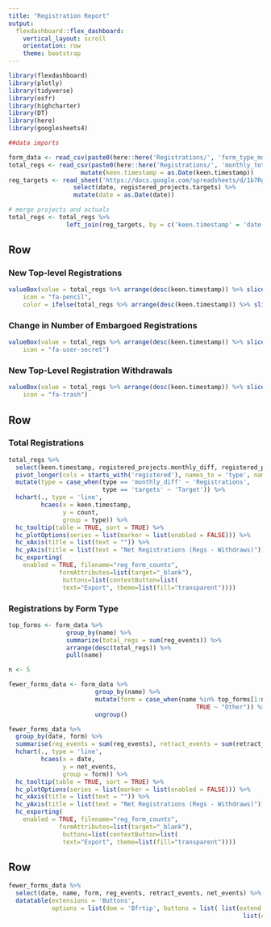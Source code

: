 ```yaml
---
title: "Registration Report"
output: 
  flexdashboard::flex_dashboard:
    vertical_layout: scroll
    orientation: row
    theme: bootstrap
---
```


```r
library(flexdashboard)
library(plotly)
library(tidyverse)
library(osfr)
library(highcharter)
library(DT)
library(here)
library(googlesheets4)

##data imports

form_data <- read_csv(paste0(here::here('Registrations/', 'form_type_monthly.csv'))) 
total_regs <- read_csv(paste0(here::here('Registrations/', 'monthly_total_regs.csv'))) %>%
                    mutate(keen.timestamp = as.Date(keen.timestamp))
reg_targets <- read_sheet('https://docs.google.com/spreadsheets/d/1b7Rgo_tdUvNmmjO_EUIn_e3ZJfecVDiycBN_d9HoEB4/') %>%
                  select(date, registered_projects.targets) %>%
                  mutate(date = as.Date(date))

# merge projects and actuals
total_regs <- total_regs %>%
                left_join(reg_targets, by = c('keen.timestamp' = 'date'))
```

Row {data-height=175}
-------------------------------------


### New Top-level Registrations {.value-box}

```r
valueBox(value = total_regs %>% arrange(desc(keen.timestamp)) %>% slice(1L) %>% select(registered_projects.monthly_diff),
    icon = "fa-pencil",
    color = ifelse(total_regs %>% arrange(desc(keen.timestamp)) %>% slice(1L) %>% select(registered_projects.monthly_diff) < (total_regs %>% arrange(desc(keen.timestamp)) %>% slice(1L) %>% select(registered_projects.targets)) * .9, 'warning', 'primary'))
```

### Change in Number of Embargoed Registrations  {.value-box}

```r
valueBox(value = total_regs %>% arrange(desc(keen.timestamp)) %>% slice(1L) %>% select(monthly_diff_embargo),
    icon = "fa-user-secret")
```

### New Top-Level Registration Withdrawals {.value-box}

```r
valueBox(value = total_regs %>% arrange(desc(keen.timestamp)) %>% slice(1L) %>% select(monthly_diff_withdraws),
    icon = "fa-trash")
```

Row {.tabset data-height=650}
-----------------------------------------------------------------------

### Total Registrations
```r
total_regs %>% 
  select(keen.timestamp, registered_projects.monthly_diff, registered_projects.targets) %>% 
  pivot_longer(cols = starts_with('registered'), names_to = 'type', names_prefix = 'registered_projects.', values_to = 'count') %>%
  mutate(type = case_when(type == 'monthly_diff' ~ 'Registrations',
                          type == 'targets' ~ 'Target')) %>%
  hchart(., type = 'line',
         hcaes(x = keen.timestamp,
               y = count,
               group = type)) %>%
  hc_tooltip(table = TRUE, sort = TRUE) %>% 
  hc_plotOptions(series = list(marker = list(enabled = FALSE))) %>%
  hc_xAxis(title = list(text = "")) %>%
  hc_yAxis(title = list(text = "Net Registrations (Regs - Withdraws)")) %>%
  hc_exporting(
    enabled = TRUE, filename="reg_form_counts", 
              formAttributes=list(target="_blank"),
               buttons=list(contextButton=list(
               text="Export", theme=list(fill="transparent"))))
```

### Registrations by Form Type

```r

top_forms <- form_data %>%
                group_by(name) %>%
                summarize(total_regs = sum(reg_events)) %>%
                arrange(desc(total_regs)) %>%
                pull(name)

n <- 5

fewer_forms_data <- form_data %>%
                        group_by(name) %>%
                        mutate(form = case_when(name %in% top_forms[1:n] ~ name, 
                                                    TRUE ~ "Other")) %>%
                        ungroup()

fewer_forms_data %>%
  group_by(date, form) %>%
  summarise(reg_events = sum(reg_events), retract_events = sum(retract_events), net_events = sum(net_events)) %>%
  hchart(., type = 'line',
         hcaes(x = date,
               y = net_events,
               group = form)) %>%
  hc_tooltip(table = TRUE, sort = TRUE) %>% 
  hc_plotOptions(series = list(marker = list(enabled = FALSE))) %>%
  hc_xAxis(title = list(text = "")) %>%
  hc_yAxis(title = list(text = "Net Registrations (Regs - Withdraws)")) %>%
  hc_exporting(
    enabled = TRUE, filename="reg_form_counts", 
              formAttributes=list(target="_blank"),
               buttons=list(contextButton=list(
               text="Export", theme=list(fill="transparent"))))
```

Row
-----------------------------------------------------------------------
```r
fewer_forms_data %>%
  select(date, name, form, reg_events, retract_events, net_events) %>%
  datatable(extensions = 'Buttons',  
            options = list(dom = 'Bfrtip', buttons = list( list(extend = 'collection', buttons = list(list(extend='csv',filename='reg_form_counts.csv'),
                                                                 list(extend='excel', filename = 'reg_form_counts.xlsx') ),text="Download"))))
```
